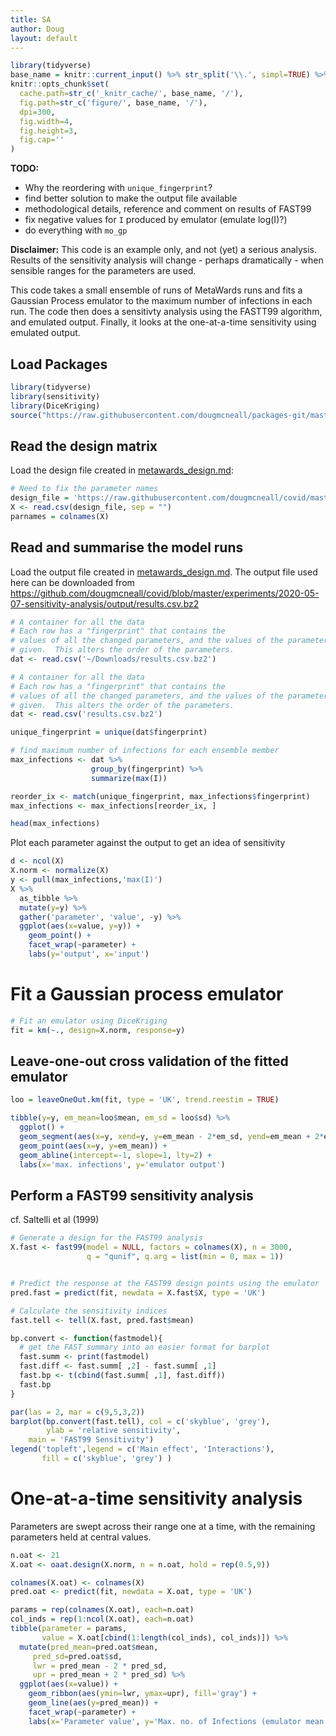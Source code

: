```yaml
---
title: SA
author: Doug
layout: default
---
```



```r
library(tidyverse)
base_name = knitr::current_input() %>% str_split('\\.', simpl=TRUE) %>% `[`(1)
knitr::opts_chunk$set(
  cache.path=str_c('_knitr_cache/', base_name, '/'),
  fig.path=str_c('figure/', base_name, '/'),
  dpi=300,
  fig.width=4,
  fig.height=3,
  fig.cap=''
)
```

**TODO:**

- Why the reordering with `unique_fingerprint`?
- find better solution to make the output file available
- methodological details, reference and comment on results of FAST99
- fix negative values for `I` produced by emulator (emulate log(I)?)
- do everything with `mo_gp`



**Disclaimer:** This code is an example only, and not (yet) a serious analysis.
Results of the sensitivity analysis will change - perhaps dramatically - when
sensible ranges for the parameters are used.


This code takes a small ensemble of runs of MetaWards runs and fits a Gaussian
Process emulator to the maximum number of infections in each run. The code then
does a sensitivty analysis using the FASTT99 algorithm, and emulated output.
Finally, it looks at the one-at-a-time sensitivity using emulated output.


## Load Packages

```r
library(tidyverse)
library(sensitivity)
library(DiceKriging)
source("https://raw.githubusercontent.com/dougmcneall/packages-git/master/emtools.R")
```

## Read the design matrix 

Load the design file created in [metawards_design.md](metawards_design):

```r
# Need to fix the parameter names
design_file = 'https://raw.githubusercontent.com/dougmcneall/covid/master/experiments/2020-05-07-sensitivity-analysis/design.csv'
X <- read.csv(design_file, sep = "")
parnames = colnames(X)
```

## Read and summarise the model runs

Load the output file created in [metawards_design.md](metawards_design). The output file used here can be downloaded from <https://github.com/dougmcneall/covid/blob/master/experiments/2020-05-07-sensitivity-analysis/output/results.csv.bz2>

```r
# A container for all the data 
# Each row has a "fingerprint" that contains the
# values of all the changed parameters, and the values of the parameters are also
# given.  This alters the order of the parameters.
dat <- read.csv('~/Downloads/results.csv.bz2')
```
```r
# A container for all the data 
# Each row has a "fingerprint" that contains the
# values of all the changed parameters, and the values of the parameters are also
# given.  This alters the order of the parameters.
dat <- read.csv('results.csv.bz2')
```

```r
unique_fingerprint = unique(dat$fingerprint)

# find maximum number of infections for each ensemble member
max_infections <- dat %>% 
                  group_by(fingerprint) %>%
                  summarize(max(I))

reorder_ix <- match(unique_fingerprint, max_infections$fingerprint)
max_infections <- max_infections[reorder_ix, ]

head(max_infections)
```


Plot each parameter against the output to get an idea of sensitivity

```r
d <- ncol(X)
X.norm <- normalize(X)
y <- pull(max_infections,'max(I)')
X %>% 
  as_tibble %>% 
  mutate(y=y) %>% 
  gather('parameter', 'value', -y) %>% 
  ggplot(aes(x=value, y=y)) + 
    geom_point() + 
    facet_wrap(~parameter) +
    labs(y='output', x='input')
```

# Fit a Gaussian process emulator

```r
# Fit an emulator using DiceKriging
fit = km(~., design=X.norm, response=y)
```


## Leave-one-out cross validation of the fitted emulator

```r
loo = leaveOneOut.km(fit, type = 'UK', trend.reestim = TRUE)

tibble(y=y, em_mean=loo$mean, em_sd = loo$sd) %>%
  ggplot() + 
  geom_segment(aes(x=y, xend=y, y=em_mean - 2*em_sd, yend=em_mean + 2*em_sd)) +
  geom_point(aes(x=y, y=em_mean)) +
  geom_abline(intercept=-1, slope=1, lty=2) +
  labs(x='max. infections', y='emulator output')
```


## Perform a FAST99 sensitivity analysis 

cf. Saltelli et al (1999)

```r
# Generate a design for the FAST99 analysis
X.fast <- fast99(model = NULL, factors = colnames(X), n = 3000,
                 q = "qunif", q.arg = list(min = 0, max = 1))


# Predict the response at the FAST99 design points using the emulator
pred.fast = predict(fit, newdata = X.fast$X, type = 'UK')

# Calculate the sensitivity indices
fast.tell <- tell(X.fast, pred.fast$mean)

bp.convert <- function(fastmodel){
  # get the FAST summary into an easier format for barplot
  fast.summ <- print(fastmodel)
  fast.diff <- fast.summ[ ,2] - fast.summ[ ,1]
  fast.bp <- t(cbind(fast.summ[ ,1], fast.diff))
  fast.bp
}
```

```r
par(las = 2, mar = c(9,5,3,2))
barplot(bp.convert(fast.tell), col = c('skyblue', 'grey'), 
        ylab = 'relative sensitivity', 
	main = 'FAST99 Sensitivity')
legend('topleft',legend = c('Main effect', 'Interactions'), 
       fill = c('skyblue', 'grey') )
```


# One-at-a-time sensitivity analysis

Parameters are swept across their range one at a time, with the remaining
parameters held at central values.

```r
n.oat <- 21
X.oat <- oaat.design(X.norm, n = n.oat, hold = rep(0.5,9))

colnames(X.oat) <- colnames(X)
pred.oat <- predict(fit, newdata = X.oat, type = 'UK')
```


```r
params = rep(colnames(X.oat), each=n.oat)
col_inds = rep(1:ncol(X.oat), each=n.oat)
tibble(parameter = params,
       value = X.oat[cbind(1:length(col_inds), col_inds)]) %>% 
  mutate(pred_mean=pred.oat$mean, 
	 pred_sd=pred.oat$sd,
	 lwr = pred_mean - 2 * pred_sd,
	 upr = pred_mean + 2 * pred_sd) %>% 
  ggplot(aes(x=value)) + 
    geom_ribbon(aes(ymin=lwr, ymax=upr), fill='gray') + 
    geom_line(aes(y=pred_mean)) + 
    facet_wrap(~parameter) +
    labs(x='Parameter value', y='Max. no. of Infections (emulator mean +/- 2 stdev)')
```


